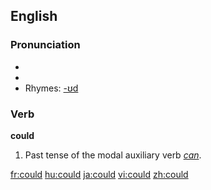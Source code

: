 ==English==

{{rank|what|do|has|62|could|our|than|some}}

===Pronunciation===
* {{IPA|/kʊd/}}
*{{audio|en-us-could.ogg|Audio (US)}}
* Rhymes: [[Rhymes:English:-ʊd|-ʊd]]

===Verb ===
'''could'''
#Past tense of the modal auxiliary verb ''[[can#Etymology 1|can]]''.

[[fr:could]]
[[hu:could]]
[[ja:could]]
[[vi:could]]
[[zh:could]]